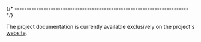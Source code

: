 
{/* ------------------------------------------------------------------------ */}

The project documentation is currently available exclusively on
the project's [website](https://xpack.github.io/xpm/).
